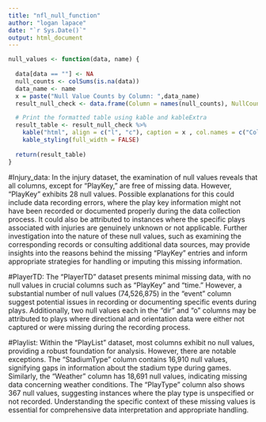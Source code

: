 ```yaml
---
title: "nfl_null_function"
author: "logan lapace"
date: "`r Sys.Date()`"
output: html_document
---
```



```r
null_values <- function(data, name) {
  
  data[data == ""] <- NA
  null_counts <- colSums(is.na(data))
  data_name <- name
  x = paste("Null Value Counts by Column: ",data_name) 
  result_null_check <- data.frame(Column = names(null_counts), NullCount = null_counts)

  # Print the formatted table using kable and kableExtra
  result_table <- result_null_check %>%
    kable("html", align = c("l", "c"), caption = x , col.names = c("Column", "NullCount"), row.names = FALSE) %>%
    kable_styling(full_width = FALSE)
  
  return(result_table)
}
```
#Injury_data: In the injury dataset, the examination of null values reveals that all columns, except for "PlayKey," are free of missing data. However, "PlayKey" exhibits 28 null values. Possible explanations for this could include data recording errors, where the play key information might not have been recorded or documented properly during the data collection process. It could also be attributed to instances where the specific plays associated with injuries are genuinely unknown or not applicable. Further investigation into the nature of these null values, such as examining the corresponding records or consulting additional data sources, may provide insights into the reasons behind the missing "PlayKey" entries and inform appropriate strategies for handling or imputing this missing information.

#PlayerTD: The "PlayerTD" dataset presents minimal missing data, with no null values in crucial columns such as "PlayKey" and "time." However, a substantial number of null values (74,526,875) in the "event" column suggest potential issues in recording or documenting specific events during plays. Additionally, two null values each in the "dir" and "o" columns may be attributed to plays where directional and orientation data were either not captured or were missing during the recording process.

#Playlist: Within the "PlayList" dataset, most columns exhibit no null values, providing a robust foundation for analysis. However, there are notable exceptions. The "StadiumType" column contains 16,910 null values, signifying gaps in information about the stadium type during games. Similarly, the "Weather" column has 18,691 null values, indicating missing data concerning weather conditions. The "PlayType" column also shows 367 null values, suggesting instances where the play type is unspecified or not recorded. Understanding the specific context of these missing values is essential for comprehensive data interpretation and appropriate handling.
